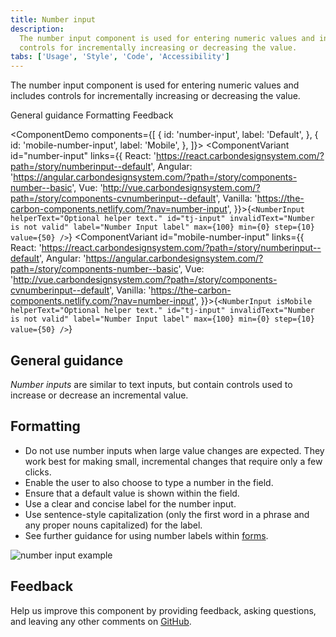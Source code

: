 ```yaml
---
title: Number input
description:
  The number input component is used for entering numeric values and includes
  controls for incrementally increasing or decreasing the value.
tabs: ['Usage', 'Style', 'Code', 'Accessibility']
---
```


<PageDescription>

The number input component is used for entering numeric values and includes
controls for incrementally increasing or decreasing the value.

</PageDescription>

<AnchorLinks>

<AnchorLink>General guidance</AnchorLink>
<AnchorLink>Formatting</AnchorLink>
<AnchorLink>Feedback</AnchorLink>

</AnchorLinks>

<ComponentDemo
  components={[
    {
      id: 'number-input',
      label: 'Default',
    },
    {
      id: 'mobile-number-input',
      label: 'Mobile',
    },
  ]}>
  <ComponentVariant
    id="number-input"
    links={{
      React:
        'https://react.carbondesignsystem.com/?path=/story/numberinput--default',
      Angular:
        'https://angular.carbondesignsystem.com/?path=/story/components-number--basic',
      Vue:
        'http://vue.carbondesignsystem.com/?path=/story/components-cvnumberinput--default',
      Vanilla: 'https://the-carbon-components.netlify.com/?nav=number-input',
    }}>{`
    <NumberInput
      helperText="Optional helper text."
      id="tj-input"
      invalidText="Number is not valid"
      label="Number Input label"
      max={100}
      min={0}
      step={10}
      value={50}
    />
  `}</ComponentVariant>
  <ComponentVariant
    id="mobile-number-input"
    links={{
      React:
        'https://react.carbondesignsystem.com/?path=/story/numberinput--default',
      Angular:
        'https://angular.carbondesignsystem.com/?path=/story/components-number--basic',
      Vue:
        'http://vue.carbondesignsystem.com/?path=/story/components-cvnumberinput--default',
      Vanilla: 'https://the-carbon-components.netlify.com/?nav=number-input',
    }}>{`
        <NumberInput
          isMobile
          helperText="Optional helper text."
          id="tj-input"
          invalidText="Number is not valid"
          label="Number Input label"
          max={100}
          min={0}
          step={10}
          value={50}
        />
    `}</ComponentVariant>
</ComponentDemo>

## General guidance

_Number inputs_ are similar to text inputs, but contain controls used to
increase or decrease an incremental value.

## Formatting

- Do not use number inputs when large value changes are expected. They work best
  for making small, incremental changes that require only a few clicks.
- Enable the user to also choose to type a number in the field.
- Ensure that a default value is shown within the field.
- Use a clear and concise label for the number input.
- Use sentence-style capitalization (only the first word in a phrase and any
  proper nouns capitalized) for the label.
- See further guidance for using number labels within
  [forms](/components/form/usage).

<Row>
<Column colLg={8}>

![number input example](images/number-input-usage-1.png)

</Column>
</Row>

## Feedback

Help us improve this component by providing feedback, asking questions, and
leaving any other comments on
[GitHub](https://github.com/carbon-design-system/carbon-website/issues/new?assignees=&labels=feedback&template=feedback.md).
